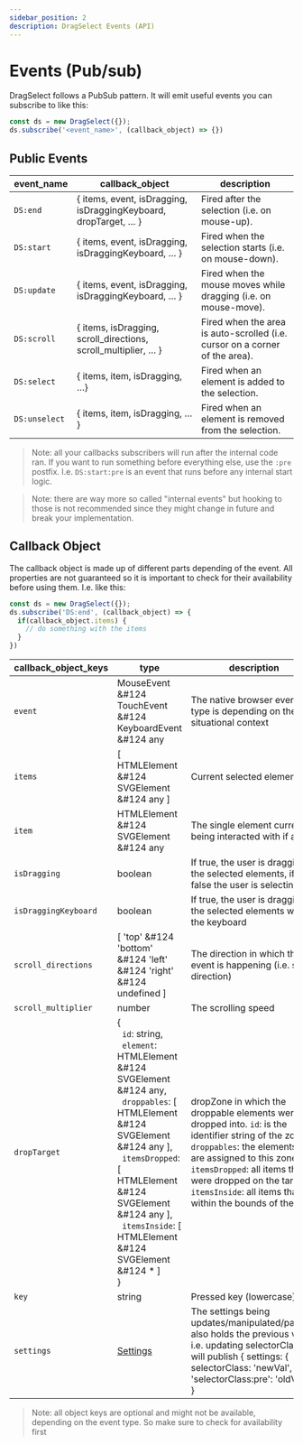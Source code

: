 ```yaml
---
sidebar_position: 2
description: DragSelect Events (API)
---
```


# Events (Pub/sub)

DragSelect follows a PubSub pattern. It will emit useful events you can subscribe to like this:
  
```js
const ds = new DragSelect({});
ds.subscribe('<event_name>', (callback_object) => {})
```

## Public Events

|event_name |callback_object |description |
|--- |--- |---
|`DS:end` |{ items, event, isDragging, isDraggingKeyboard, dropTarget, … } |Fired after the selection (i.e. on mouse-up). 
|`DS:start` |{ items, event, isDragging, isDraggingKeyboard, … } |Fired when the selection starts (i.e. on mouse-down). 
|`DS:update` |{ items, event, isDragging, isDraggingKeyboard, … } |Fired when the mouse moves while dragging (i.e. on mouse-move).
|`DS:scroll` |{ items, isDragging, scroll_directions, scroll_multiplier, … } |Fired when the area is auto-scrolled (i.e. cursor on a corner of the area).
|`DS:select` |{ items, item, isDragging, …} |Fired when an element is added to the selection.
|`DS:unselect` |{ items, item, isDragging, … } |Fired when an element is removed from the selection.

> Note: all your callbacks subscribers will run after the internal code ran. If you want to run something before everything else, use the `:pre` postfix. I.e. `DS:start:pre` is an event that runs before any internal start logic.

> Note: there are way more so called "internal events" but hooking to those is not recommended since they might change in future and break your implementation.

## Callback Object

The callback object is made up of different parts depending of the event. All properties are not guaranteed so it is important to check for their availability before using them. I.e. like this:

```js
const ds = new DragSelect({});
ds.subscribe('DS:end', (callback_object) => {
  if(callback_object.items) {
    // do something with the items
  }
})
```

|callback_object_keys |type |description |
|--- |--- |---
| `event` | MouseEvent &#124 TouchEvent &#124 KeyboardEvent &#124 any | The native browser event, the type is depending on the situational context
| `items` | [ HTMLElement &#124 SVGElement &#124 any ] | Current selected elements
| `item` | HTMLElement &#124 SVGElement &#124 any | The single element currently being interacted with if any
| `isDragging` | boolean | If true, the user is dragging the selected elements, if false the user is selecting
| `isDraggingKeyboard` | boolean | If true, the user is dragging the selected elements with the keyboard
| `scroll_directions` | [ 'top' &#124 'bottom' &#124 'left' &#124 'right' &#124 undefined ] | The direction in which the event is happening (i.e. scroll direction)
| `scroll_multiplier` | number | The scrolling speed
| `dropTarget` | { <br />&nbsp;&nbsp;`id`: string,<br />&nbsp;&nbsp;`element`: HTMLElement &#124 SVGElement &#124 any,<br />&nbsp;&nbsp;`droppables`: [ HTMLElement &#124 SVGElement &#124 any ],<br />&nbsp;&nbsp;`itemsDropped`: [ HTMLElement &#124 SVGElement &#124 any ],<br />&nbsp;&nbsp;`itemsInside`: [ HTMLElement &#124 SVGElement &#124 * ] <br />} | dropZone in which the droppable elements were dropped into. `id`: is the identifier string of the zone. `droppables`: the elements that are assigned to this zone. `itemsDropped`: all items that were dropped on the target. `itemsInside`: all items that are within the bounds of the zone |
| `key` | string | Pressed key (lowercase)
| `settings` | [Settings](Settings) | The settings being updates/manipulated/passed, also holds the previous value. i.e. updating selectorClass will publish { settings: { selectorClass: 'newVal', 'selectorClass:pre': 'oldVal' } }

> Note: all object keys are optional and might not be available, depending on the event type. So make sure to check for availability first
